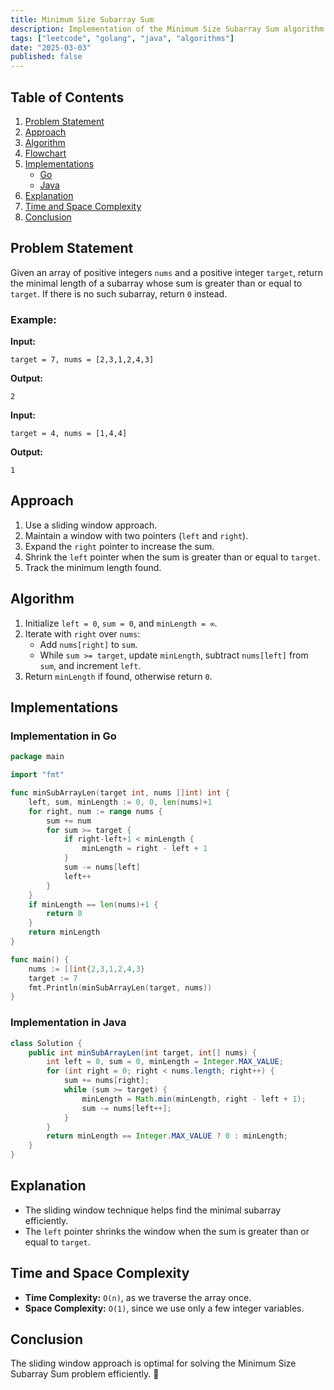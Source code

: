 ```yaml
---
title: Minimum Size Subarray Sum
description: Implementation of the Minimum Size Subarray Sum algorithm with Go and Java.
tags: ["leetcode", "golang", "java", "algorithms"]
date: "2025-03-03"
published: false
---
```


## Table of Contents

1. [Problem Statement](#problem-statement)
2. [Approach](#approach)
3. [Algorithm](#algorithm)
4. [Flowchart](#flowchart)
5. [Implementations](#implementations)
   - [Go](#implementation-in-go)
   - [Java](#implementation-in-java)
6. [Explanation](#explanation)
7. [Time and Space Complexity](#time-and-space-complexity)
8. [Conclusion](#conclusion)

## Problem Statement

Given an array of positive integers `nums` and a positive integer `target`, return the minimal length of a subarray whose sum is greater than or equal to `target`. If there is no such subarray, return `0` instead.

### Example:

**Input:**
```
target = 7, nums = [2,3,1,2,4,3]
```
**Output:**
```
2
```

**Input:**
```
target = 4, nums = [1,4,4]
```
**Output:**
```
1
```

## Approach

1. Use a sliding window approach.
2. Maintain a window with two pointers (`left` and `right`).
3. Expand the `right` pointer to increase the sum.
4. Shrink the `left` pointer when the sum is greater than or equal to `target`.
5. Track the minimum length found.

## Algorithm

1. Initialize `left = 0`, `sum = 0`, and `minLength = ∞`.
2. Iterate with `right` over `nums`:
   - Add `nums[right]` to `sum`.
   - While `sum >= target`, update `minLength`, subtract `nums[left]` from `sum`, and increment `left`.
3. Return `minLength` if found, otherwise return `0`.

## Implementations

### Implementation in Go

```go
package main

import "fmt"

func minSubArrayLen(target int, nums []int) int {
    left, sum, minLength := 0, 0, len(nums)+1
    for right, num := range nums {
        sum += num
        for sum >= target {
            if right-left+1 < minLength {
                minLength = right - left + 1
            }
            sum -= nums[left]
            left++
        }
    }
    if minLength == len(nums)+1 {
        return 0
    }
    return minLength
}

func main() {
    nums := []int{2,3,1,2,4,3}
    target := 7
    fmt.Println(minSubArrayLen(target, nums))
}
```

### Implementation in Java

```java
class Solution {
    public int minSubArrayLen(int target, int[] nums) {
        int left = 0, sum = 0, minLength = Integer.MAX_VALUE;
        for (int right = 0; right < nums.length; right++) {
            sum += nums[right];
            while (sum >= target) {
                minLength = Math.min(minLength, right - left + 1);
                sum -= nums[left++];
            }
        }
        return minLength == Integer.MAX_VALUE ? 0 : minLength;
    }
}
```

## Explanation

- The sliding window technique helps find the minimal subarray efficiently.
- The `left` pointer shrinks the window when the sum is greater than or equal to `target`.

## Time and Space Complexity

- **Time Complexity:** `O(n)`, as we traverse the array once.
- **Space Complexity:** `O(1)`, since we use only a few integer variables.

## Conclusion

The sliding window approach is optimal for solving the Minimum Size Subarray Sum problem efficiently. 🚀

